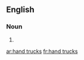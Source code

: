 ==English==

===Noun===
{{head|en}}

# {{plural of|hand truck}}

[[ar:hand trucks]]
[[fr:hand trucks]]
